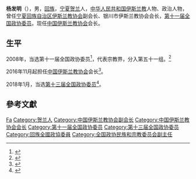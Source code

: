 '''杨发明'''（{{bd|1965年|7月|}}），男，[[回族|回族]]，[[宁夏|宁夏]][[贺兰|贺兰]]人，[[中华人民共和国|中华人民共和国]][[伊斯兰教|伊斯兰教]]人物、政治人物，曾任[[宁夏回族自治区伊斯兰教协会|宁夏回族自治区伊斯兰教协会]]副会长、银川市伊斯兰教协会会长，[[第十一届全国政协委员|第十一届全国政协委员]]。现任[[中国伊斯兰教协会|中国伊斯兰教协会]]会长。

== 生平 ==
2008年，当选第十一届全国政协委员<ref>{{cite news|title=第十一届全国政协委员名单|url=http://www.indaa.com.cn/zt/2009qglh/zxzs/200903/t20090303_127573.html|accessdate=2013-04-09|newspaper=新华社北京1月25日电 中国人民政治协商会议第十一届全国委员会委员名单(共2237人，2008年1月25日政协第十届全国委员会常务委员会第二十次会议通过)|date=2008年1月25日|deadurl=yes|archiveurl=https://web.archive.org/web/20130928014403/http://www.indaa.com.cn/zt/2009qglh/zxzs/200903/t20090303_127573.html|archivedate=2013年9月28日|df=}}</ref>，代表宗教界，分入第五十一组。<ref>{{cite news|title=全国政协信息-杨发明|url=http://www.cppcc.gov.cn/CMS/wylibary/showJcwyxtInfoWylibary.action?tabJcwyxt.guid=11W0018190&wytype=wjwy|accessdate=2013-04-11|newspaper=全国政协委员会|archive-date=2018-01-27|archive-url=https://web.archive.org/web/20180127083814/http://www.cppcc.gov.cn/CMS/wylibary/showJcwyxtInfoWylibary.action?tabJcwyxt.guid=11W0018190&wytype=wjwy|dead-url=no}}</ref>

2016年11月起担任[[中国伊斯兰教协会|中国伊斯兰教协会]]会长<ref>{{cite news|title=中国伊斯兰教第十次全国代表会议胜利闭幕|url=http://www.chinaislam.net.cn/cms/news/xhxw/201611/29-10579.html|publisher=中国伊斯兰教协会|date=2016-11-29|accessdate=2016-11-29|archive-date=2016-11-30|archive-url=https://web.archive.org/web/20161130110852/http://www.chinaislam.net.cn/cms/news/xhxw/201611/29-10579.html|dead-url=no}}</ref>。

2018年1月，当选[[中国人民政治协商会议第十三届全国委员会委员名单|第十三届全国政协委员]]<ref>{{Cite web|url=http://sports.163.com/18/0126/06/D92BRKK400051C89.html|title=中国人民政治协商会议第十三届全国委员会委员名单|accessdate=2018-01-26|last=|work=网易|archive-url=https://web.archive.org/web/20180127143232/http://sports.163.com/18/0126/06/D92BRKK400051C89.html|archive-date=2018-01-27|dead-url=yes}}</ref>。

== 參考文獻 ==
{{Reflist}}

{{中华人民共和国政治人物小作品}}
{{Navboxes 
| title  = 杨发明在[[中国伊斯兰教协会|中国伊斯兰教协会]]的职务
| list1  =
{{中国伊斯兰教协会会长}}
{{中国伊斯兰教协会第九届委员会}}
{{中国伊斯兰教协会第十届委员会}}
}}

{{Authority control}}
{{DEFAULTSORT:Yang杨}}
[[Category:杨姓|Fa]]
[[Category:贺兰人|Category:贺兰人]]
[[Category:中国伊斯兰教协会副会长|Category:中国伊斯兰教协会副会长]]
[[Category:中国伊斯兰教协会会长|Category:中国伊斯兰教协会会长]]
[[Category:第十一届全国政协委员|Category:第十一届全国政协委员]]
[[Category:第十三届全国政协委员|Category:第十三届全国政协委员]]
[[Category:回族全國政協委員|Category:回族全國政協委員]]
[[Category:全国政协民族和宗教委员会副主任|Category:全国政协民族和宗教委员会副主任]]